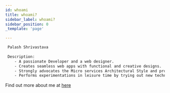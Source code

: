 ```yaml
---
id: whoami
title: whoami?
sidebar_label: whoami?
sidebar_position: 0
_template: 'page'

---
```


```bash title="palash@blog.palashsh.me:~$ whoami"
 Palash Shrivastava
 
 Description:
    - A passionate Developer and a web designer. 
    - Creates seamless web apps with functional and creative designs. 
    - Strongly advocates the Micro services Architectural Style and provides Modern Application Design. 
    - Performs experimentations in leisure time by trying out new technologies.
```

Find out more about me at [here](https://palashshrivastava-tech.web.app/)
